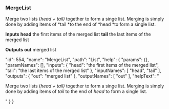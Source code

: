 ### MergeList

Merge two lists (*head + tail)* together to form a singe list. Merging is simply done by adding items of *tail *to the end of *head *to form a single list.

**Inputs**
**head**
the first items of the merged list
**tail**
the last items of the merged list


**Outputs**
**out**
merged list





  "id": 554,
  "name": "MergeList",
  "path": "List",
  "help": {
    "params": {},
    "paramNames": [],
    "inputs": {
      "head": "the first items of the merged list",
      "tail": "the last items of the merged list"
    },
    "inputNames": [
      "head",
      "tail"
    ],
    "outputs": {
      "out": "merged list"
    },
    "outputNames": [
      "out"
    ],
    "helpText": "<p>Merge two lists (<em>head + tail)</em> together to form a singe list. Merging is simply done by adding items of&nbsp;<em>tail&nbsp;</em>to the end of&nbsp;<em>head&nbsp;</em>to form a single list.</p>"
  }
}